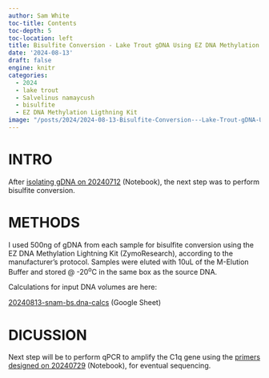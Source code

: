 ```yaml
---
author: Sam White
toc-title: Contents
toc-depth: 5
toc-location: left
title: Bisulfite Conversion - Lake Trout gDNA Using EZ DNA Methylation Lightning Kit
date: '2024-08-13'
draft: false
engine: knitr
categories: 
  - 2024
  - lake trout
  - Salvelinus namaycush
  - bisulfite
  - EZ DNA Methylation Ligthning Kit
image: "/posts/2024/2024-08-13-Bisulfite-Conversion---Lake-Trout-gDNA-Using-EZ-DNA-Methylation-Lightning-Kit"
---
```

# INTRO

After [isolating gDNA on 20240712](../2024-07-12-DNA-Isolation-and-Quantification---Lake-Trout-Liver/index.qmd) (Notebook), the next step was to perform bisulfite conversion.

# METHODS

I used 500ng of gDNA from each sample for bisulfite conversion using the EZ DNA Methylation Lightning Kit (ZymoResearch), according to the manufacturer's protocol. Samples were eluted with 10uL of the M-Elution Buffer and stored @ -20<sup>o</sup>C in the same box as the source DNA.

Calculations for input DNA volumes are here:

[20240813-snam-bs.dna-calcs](https://docs.google.com/spreadsheets/d/13kGo20L3vEQiW_IIanbSdNvWsF6MTpJJfbcqSZ5DctU/edit?usp=sharing) (Google Sheet)

# DICUSSION

Next step will be to perform qPCR to amplify the C1q gene using the [primers designed on 20240729](../2024-07-29-Primer-Design---Lake-Trout-C1q-Gene-Bisulfite-Sequencing-Primers-Using-Primer3/) (Notebook), for eventual sequencing.